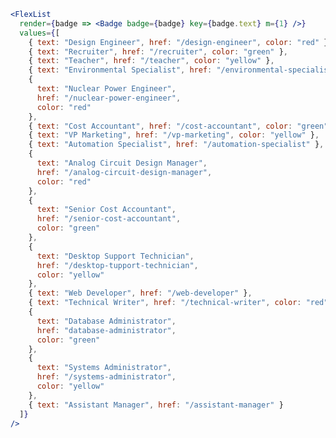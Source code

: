 ```jsx
<FlexList
  render={badge => <Badge badge={badge} key={badge.text} m={1} />}
  values={[
    { text: "Design Engineer", href: "/design-engineer", color: "red" },
    { text: "Recruiter", href: "/recruiter", color: "green" },
    { text: "Teacher", href: "/teacher", color: "yellow" },
    { text: "Environmental Specialist", href: "/environmental-specialist" },
    {
      text: "Nuclear Power Engineer",
      href: "/nuclear-power-engineer",
      color: "red"
    },
    { text: "Cost Accountant", href: "/cost-accountant", color: "green" },
    { text: "VP Marketing", href: "/vp-marketing", color: "yellow" },
    { text: "Automation Specialist", href: "/automation-specialist" },
    {
      text: "Analog Circuit Design Manager",
      href: "/analog-circuit-design-manager",
      color: "red"
    },
    {
      text: "Senior Cost Accountant",
      href: "/senior-cost-accountant",
      color: "green"
    },
    {
      text: "Desktop Support Technician",
      href: "/desktop-tupport-technician",
      color: "yellow"
    },
    { text: "Web Developer", href: "/web-developer" },
    { text: "Technical Writer", href: "/technical-writer", color: "red" },
    {
      text: "Database Administrator",
      href: "database-administrator",
      color: "green"
    },
    {
      text: "Systems Administrator",
      href: "/systems-administrator",
      color: "yellow"
    },
    { text: "Assistant Manager", href: "/assistant-manager" }
  ]}
/>
```
